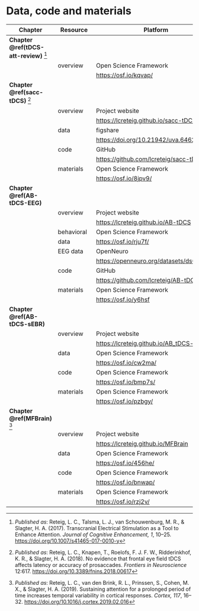 # Data, code and materials {#resources-supplement}

\vspace{-12pt}

\begingroup
\renewcommand{\arraystretch}{1}
\setlength{\tabcolsep}{0pt}
\setlength{\LTleft}{-20cm plus -1fill}
\setlength{\LTright}{\LTleft}
\footnotesize

| Chapter                                  | Resource     | Platform                                  | DOI                                |
|------------------------------------------|--------------|-------------------------------------------|------------------------------------|
| __Chapter \@ref(tDCS-att-review)__ [^ch2] |              |                                           |                                    |
|                                          | overview     | Open Science Framework                    | 10.17605/OSF.IO/KQVAP              |
|                                          |              | <https://osf.io/kqvap/>                   |                                    |
| __Chapter \@ref(sacc-tDCS)__ [^ch3]       |              |                                           |                                    |
|                                          | overview     | Project website                           |                                    |
|                                          |              | <https://lcreteig.github.io/sacc-tDCS>    |                                    |
|                                          | data         | figshare                                  | 10.21942/uva.6462770               |
|                                          |              | <https://doi.org/10.21942/uva.6462770.v1> |                                    |
|                                          | code         | GitHub                                    | 10.5281/zenodo.1410502             |
|                                          |              | <https://github.com/lcreteig/sacc-tDCS>   |                                    |
|                                          | materials    | Open Science Framework                    | 10.17605/OSF.IO/8JPV9              |
|                                          |              | <https://osf.io/8jpv9/>                   |                                    |
| __Chapter \@ref(AB-tDCS-EEG)__           |              |                                           |                                    |
|                                          | overview     | Project website                           |                                    |
|                                          |              | <https://lcreteig.github.io/AB-tDCS>      |                                    |
|                                          | behavioral&nbsp;&nbsp;   | Open Science Framework                    | 10.17605/OSF.IO/RJU7F              |
|                                          | data         | <https://osf.io/rju7f/>                   |                                    |
|                                          | EEG data     | OpenNeuro                                 | 10.18112/openneuro.ds001810.v1.1.0 |
|                                          |              | <https://openneuro.org/datasets/ds001810> |                                    |
|                                          | code         | GitHub                                    | 10.5281/zenodo.3233872             |
|                                          |              | <https://github.com/lcreteig/AB-tDCS>     |                                    |
|                                          | materials    | Open Science Framework                    | 10.17605/OSF.IO/Y6HSF              |
|                                          |              | <https://osf.io/y6hsf>                    |                                    |
| __Chapter \@ref(AB-tDCS-sEBR)__          |              |                                           |                                    |
|                                          | overview     | Project website                           |                                    |
|                                          |              | <https://lcreteig.github.io/AB_tDCS-sEBR> |                                    |
|                                          | data         | Open Science Framework                    | 10.17605/OSF.IO/CW2MA              |
|                                          |              | <https://osf.io/cw2ma/>                   |                                    |
|                                          | code         | Open Science Framework                    | 10.17605/OSF.IO/BMP7S              |
|                                          |              | <https://osf.io/bmp7s/>                   |                                    |
|                                          | materials    | Open Science Framework                    | 10.17605/OSF.IO/PZBGY              |
|                                          |              | <https://osf.io/pzbgy/>                   |                                    |
| __Chapter \@ref(MFBrain)__ [^ch6]         |              |                                           |                                    |
|                                          | overview     | Project website                           |                                    |
|                                          |              | <https://lcreteig.github.io/MFBrain>      |                                    |
|                                          | data         | Open Science Framework                    | 10.17605/OSF.IO/456HE              |
|                                          |              | <https://osf.io/456he/>                   |                                    |
|                                          | code         | Open Science Framework                    | 10.17605/OSF.IO/BNWAP              |
|                                          |              | <https://osf.io/bnwap/>                   |                                    |
|                                          | materials    | Open Science Framework                    | 10.17605/OSF.IO/RZ2JV              |
|                                          |              | <https://osf.io/rzj2v/>                   |                                    |

\endgroup

[^ch2]: _Published as_: Reteig, L. C., Talsma, L. J., van Schouwenburg, M. R., & Slagter, H. A. (2017). Transcranial Electrical Stimulation as a Tool to Enhance Attention. _Journal of Cognitive Enhancement, 1_, 10--25. <https://doi.org/10.1007/s41465-017-0010-y>

[^ch3]: _Published as_: Reteig, L. C., Knapen, T., Roelofs, F. J. F. W., Ridderinkhof, K. R., & Slagter, H. A. (2018). No evidence that frontal eye field tDCS affects latency or accuracy of prosaccades. _Frontiers in Neuroscience_ 12:617. <https://doi.org/10.3389/fnins.2018.00617>

[^ch6]: _Published as_: Reteig, L. C., van den Brink, R. L., Prinssen, S., Cohen, M. X., & Slagter, H. A. (2019). Sustaining attention for a prolonged period of time increases temporal variability in cortical responses. *Cortex, 117*, 16--32. <https://doi.org/10.1016/j.cortex.2019.02.016>

\setlength\beforechapskip{50pt}